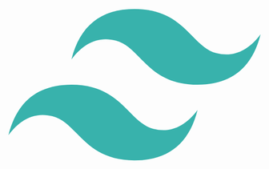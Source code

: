 <svg viewBox="0 0 128 128">
    <path
        d="M64.004 25.602c-17.067 0-27.73 8.53-32 25.597 6.398-8.531 13.867-11.73 22.398-9.597 4.871 1.214 8.352 4.746 12.207 8.66C72.883 56.629 80.145 64 96.004 64c17.066 0 27.73-8.531 32-25.602-6.399 8.536-13.867 11.735-22.399 9.602-4.87-1.215-8.347-4.746-12.207-8.66-6.27-6.367-13.53-13.738-29.394-13.738zM32.004 64c-17.066 0-27.73 8.531-32 25.602C6.402 81.066 13.87 77.867 22.402 80c4.871 1.215 8.352 4.746 12.207 8.66 6.274 6.367 13.536 13.738 29.395 13.738 17.066 0 27.73-8.53 32-25.597-6.399 8.531-13.867 11.73-22.399 9.597-4.87-1.214-8.347-4.746-12.207-8.66C55.128 71.371 47.868 64 32.004 64zm0 0"
        fill="#38b2ac"></path>
</svg>
